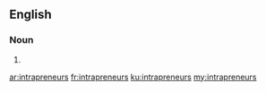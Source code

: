 ==English==

===Noun===
{{head|en}}

# {{plural of|intrapreneur}}

[[ar:intrapreneurs]]
[[fr:intrapreneurs]]
[[ku:intrapreneurs]]
[[my:intrapreneurs]]